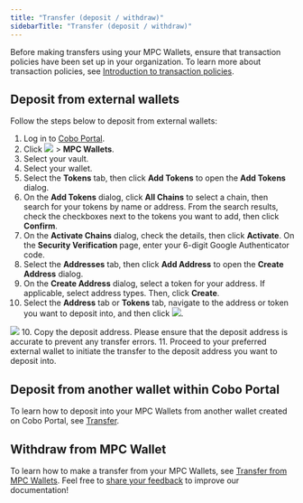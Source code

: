 ```yaml
---
title: "Transfer (deposit / withdraw)"
sidebarTitle: "Transfer (deposit / withdraw)"
---
```


<Note>Before making transfers using your MPC Wallets, ensure that transaction policies have been set up in your organization. To learn more about transaction policies, see <a href="/en/portal/risk-controls/tx-policies-overview">Introduction to transaction policies</a>.</Note>

## Deposit from external wallets

Follow the steps below to deposit from external wallets:
1. Log in to [Cobo Portal](https://portal.cobo.com/login).
2. Click <img src="/en/images/mpc-wallet/wallets-icon.svg" className="icon"></img> > **MPC Wallets**.
3. Select your vault.
4. Select your wallet.
5. Select the **Tokens** tab, then click **Add Tokens** to open the **Add Tokens** dialog.
6. On the **Add Tokens** dialog, click **All Chains** to select a chain, then search for your tokens by name or address. From the search results, check the checkboxes next to the tokens you want to add, then click **Confirm**.
7. On the **Activate Chains** dialog, check the details, then click **Activate**. On the **Security Verification** page, enter your 6-digit Google Authenticator code.
8. Select the **Addresses** tab, then click **Add Address** to open the **Create Address** dialog.
9. On the **Create Address** dialog, select a token for your address. If applicable, select address types. Then, click **Create**.
10. Select the **Address** tab or **Tokens** tab, navigate to the address or token you want to deposit into, and then click <img src="/en/images/mpc-wallet/icon_deposit.svg" className="icon"></img>.
<img src="/en/images/mpc-wallet/deposit.png" className="screenshot_full_screen"/>
10. Copy the deposit address. Please ensure that the deposit address is accurate to prevent any transfer errors.
11. Proceed to your preferred external wallet to initiate the transfer to the deposit address you want to deposit into.

## Deposit from another wallet within Cobo Portal

To learn how to deposit into your MPC Wallets from another wallet created on Cobo Portal, see [Transfer](/en/portal/transfers/introduction).

## Withdraw from MPC Wallet

To learn how to make a transfer from your MPC Wallets, see [Transfer from MPC Wallets](/en/portal/transfers/from-mpc-wallets).
<Tip>Feel free to [share your feedback](https://forms.zohopublic.com/cobo/form/DocumentFeedbackForm/formperma/QvLOhxJv1_JMsJ-1dleZ8Itb_7rzN-LtgvsDdxosoVI?referrername=manuals) to improve our documentation!</Tip>
